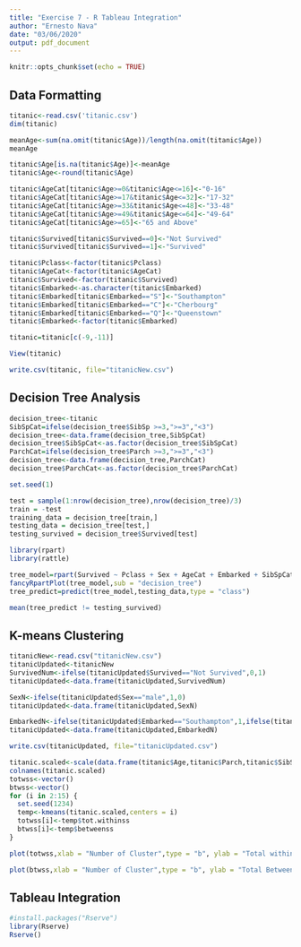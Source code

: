 ---
title: "Exercise 7 - R Tableau Integration"
author: "Ernesto Nava"
date: "03/06/2020"
output: pdf_document
---

```{r setup, include=FALSE}
knitr::opts_chunk$set(echo = TRUE)
```

## Data Formatting

```{r data prep}
titanic<-read.csv('titanic.csv')
dim(titanic)

meanAge<-sum(na.omit(titanic$Age))/length(na.omit(titanic$Age))
meanAge

titanic$Age[is.na(titanic$Age)]<-meanAge
titanic$Age<-round(titanic$Age)

titanic$AgeCat[titanic$Age>=0&titanic$Age<=16]<-"0-16"
titanic$AgeCat[titanic$Age>=17&titanic$Age<=32]<-"17-32"
titanic$AgeCat[titanic$Age>=33&titanic$Age<=48]<-"33-48"
titanic$AgeCat[titanic$Age>=49&titanic$Age<=64]<-"49-64"
titanic$AgeCat[titanic$Age>=65]<-"65 and Above"

titanic$Survived[titanic$Survived==0]<-"Not Survived"
titanic$Survived[titanic$Survived==1]<-"Survived"

titanic$Pclass<-factor(titanic$Pclass)
titanic$AgeCat<-factor(titanic$AgeCat)
titanic$Survived<-factor(titanic$Survived)
titanic$Embarked<-as.character(titanic$Embarked)
titanic$Embarked[titanic$Embarked=="S"]<-"Southampton"
titanic$Embarked[titanic$Embarked=="C"]<-"Cherbourg"
titanic$Embarked[titanic$Embarked=="Q"]<-"Queenstown"
titanic$Embarked<-factor(titanic$Embarked)

titanic=titanic[c(-9,-11)]

View(titanic)

write.csv(titanic, file="titanicNew.csv")
```

## Decision Tree Analysis 

```{r decision_tree}
decision_tree<-titanic
SibSpCat=ifelse(decision_tree$SibSp >=3,">=3","<3")
decision_tree<-data.frame(decision_tree,SibSpCat)
decision_tree$SibSpCat<-as.factor(decision_tree$SibSpCat)
ParchCat=ifelse(decision_tree$Parch >=3,">=3","<3")
decision_tree<-data.frame(decision_tree,ParchCat)
decision_tree$ParchCat<-as.factor(decision_tree$ParchCat)

set.seed(1)

test = sample(1:nrow(decision_tree),nrow(decision_tree)/3)
train = -test
training_data = decision_tree[train,]
testing_data = decision_tree[test,]
testing_survived = decision_tree$Survived[test]

library(rpart)
library(rattle)

tree_model=rpart(Survived ~ Pclass + Sex + AgeCat + Embarked + SibSpCat + ParchCat, data = training_data, method = "class", control = rpart.control(minsplit = 10, cp = 0.00))
fancyRpartPlot(tree_model,sub = "decision_tree")
tree_predict=predict(tree_model,testing_data,type = "class")

mean(tree_predict != testing_survived)
```

## K-means Clustering
```{r k_means}
titanicNew<-read.csv("titanicNew.csv")
titanicUpdated<-titanicNew
SurvivedNum<-ifelse(titanicUpdated$Survived=="Not Survived",0,1)
titanicUpdated<-data.frame(titanicUpdated,SurvivedNum)

SexN<-ifelse(titanicUpdated$Sex=="male",1,0)
titanicUpdated<-data.frame(titanicUpdated,SexN)

EmbarkedN<-ifelse(titanicUpdated$Embarked=="Southampton",1,ifelse(titanicUpdated$Embarked=="Cherbourg",2,0))
titanicUpdated<-data.frame(titanicUpdated,EmbarkedN)

write.csv(titanicUpdated, file="titanicUpdated.csv")

titanic.scaled<-scale(data.frame(titanic$Age,titanic$Parch,titanic$SibSp,titanic$Fare))
colnames(titanic.scaled)
totwss<-vector()
btwss<-vector()
for (i in 2:15) {
  set.seed(1234)
  temp<-kmeans(titanic.scaled,centers = i)
  totwss[i]<-temp$tot.withinss
  btwss[i]<-temp$betweenss
}

plot(totwss,xlab = "Number of Cluster",type = "b", ylab = "Total within Sum of Square")

plot(btwss,xlab = "Number of Cluster",type = "b", ylab = "Total Between Sum of Square")
```

## Tableau Integration 
```{r tableau}
#install.packages("Rserve")
library(Rserve)
Rserve()
```

